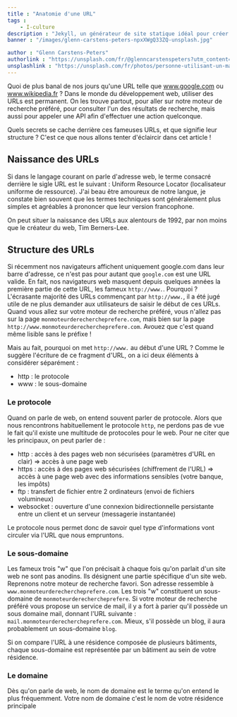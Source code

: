 ```yaml
---
title : "Anatomie d'une URL"
tags :
    - I-culture
description : "Jekyll, un générateur de site statique idéal pour créer son blog"
banner : "/images/glenn-carstens-peters-npxXWgQ33ZQ-unsplash.jpg"

author : "Glenn Carstens-Peters"
authorlink : "https://unsplash.com/fr/@glenncarstenspeters?utm_content=creditCopyText&utm_medium=referral&utm_source=unsplash"
unsplashlink : "https://unsplash.com/fr/photos/personne-utilisant-un-macbook-pro-npxXWgQ33ZQ?utm_content=creditCopyText&utm_medium=referral&utm_source=unsplash"
---
```


Quoi de plus banal de nos jours qu'une URL telle que www.google.com ou www.wikipedia.fr ? Dans le monde du développement web, utiliser des URLs est permanent. On les trouve partout, pour aller sur notre moteur de recherche préféré, pour consulter l'un des résultats de recherche, mais aussi pour appeler une API afin d'effectuer une action quelconque.

Quels secrets se cache derrière ces fameuses URLs, et que signifie leur structure ? C'est ce que nous allons tenter d'éclaircir dans cet article !

## Naissance des URLs

Si dans le langage courant on parle d'adresse web, le terme consacré derrière le sigle URL est le suivant : Uniform Resource Locator (localisateur uniforme de ressource). J'ai beau être amoureux de notre langue, je constate bien souvent que les termes techniques sont généralement plus simples et agréables à prononcer que leur version francophone.

On peut situer la naissance des URLs aux alentours de 1992, par non moins que le créateur du web, Tim Berners-Lee.

## Structure des URLs

Si récemment nos navigateurs affichent uniquement google.com dans leur barre d'adresse, ce n'est pas pour autant que `google.com` est une URL valide. En fait, nos navigateurs web masquent depuis quelques années la première partie de cette URL, les fameux `http://www.`. Pourquoi ? L'écrasante majorité des URLs commençant par `http://www.`, il a été jugé utile de ne plus demander aux utilisateurs de saisir le début de ces URLs. Quand vous allez sur votre moteur de recherche préféré, vous n'allez pas sur la page `monmoteurderechercheprefere.com`, mais bien sur la page `http://www.monmoteurderechercheprefere.com`. Avouez que c'est quand même lisible sans le préfixe !

Mais au fait, pourquoi on met `http://www.` au début d'une URL ? Comme le suggère l'écriture de ce fragment d'URL, on a ici deux éléments à considérer séparément :

- http : le protocole
- www : le sous-domaine

### Le protocole

Quand on parle de web, on entend souvent parler de protocole. Alors que nous rencontrons habituellement le protocole `http`, ne perdons pas de vue le fait qu'il existe une multitude de protocoles pour le web. Pour ne citer que les principaux, on peut parler de :

- http : accès à des pages web non sécurisées (paramètres d'URL en clair) => accès à une page web
- https : accès à des pages web sécurisées (chiffrement de l'URL) => accès à une page web avec des informations sensibles (votre banque, les impôts)
- ftp : transfert de fichier entre 2 ordinateurs (envoi de fichiers volumineux)
- websocket : ouverture d'une connexion bidirectionnelle persistante entre un client et un serveur (messagerie instantanée)

Le protocole nous permet donc de savoir quel type d'informations vont circuler via l'URL que nous empruntons.

### Le sous-domaine

Les fameux trois "w" que l'on précisait à chaque fois qu'on parlait d'un site web ne sont pas anodins. Ils désignent une partie spécifique d'un site web. Reprenons notre moteur de recherche favori. Son adresse ressemble à `www.monmoteurderechercheprefere.com`. Les trois "w" constituent un sous-domaine de `monmoteurderechercheprefere`. Si votre moteur de recherche préféré vous propose un service de mail, il y a fort à parier qu'il possède un sous domaine mail, donnant l'URL suivante : `mail.monmoteurderechercheprefere.com`. Mieux, s'il possède un blog, il aura probablement un sous-domaine `blog`.

Si on compare l'URL à une résidence composée de plusieurs bâtiments, chaque sous-domaine est représentée par un bâtiment au sein de votre résidence.

### Le domaine

Dès qu'on parle de web, le nom de domaine est le terme qu'on entend le plus fréquemment. Votre nom de domaine c'est le nom de votre résidence principale